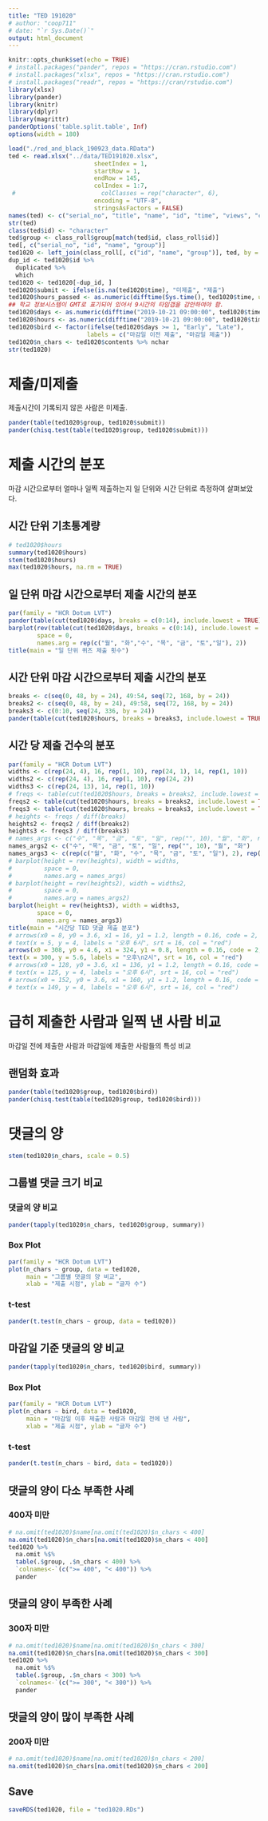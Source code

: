 ```yaml
---
title: "TED 191020"
# author: "coop711"
# date: "`r Sys.Date()`"
output: html_document
---
```


```r
knitr::opts_chunk$set(echo = TRUE)
# install.packages("pander", repos = "https://cran.rstudio.com")
# install.packages("xlsx", repos = "https://cran.rstudio.com")
# install.packages("readr", repos = "https://cran/rstudio.com")
library(xlsx)
library(pander)
library(knitr)
library(dplyr)
library(magrittr)
panderOptions('table.split.table', Inf)
options(width = 180)
```

<!--
# Data
-->

```r
load("./red_and_black_190923_data.RData")
ted <- read.xlsx("../data/TED191020.xlsx", 
                        sheetIndex = 1, 
                        startRow = 1, 
                        endRow = 145, 
                        colIndex = 1:7,
 #                        colClasses = rep("character", 6), 
                        encoding = "UTF-8",
                        stringsAsFactors = FALSE)
names(ted) <- c("serial_no", "title", "name", "id", "time", "views", "contents")
str(ted)
class(ted$id) <- "character"
ted$group <- class_roll$group[match(ted$id, class_roll$id)]
ted[, c("serial_no", "id", "name", "group")] 
ted1020 <- left_join(class_roll[, c("id", "name", "group")], ted, by = c("id", "name", "group"))
dup_id <- ted1020$id %>% 
  duplicated %>% 
  which
ted1020 <- ted1020[-dup_id, ]
ted1020$submit <- ifelse(is.na(ted1020$time), "미제출", "제출")
ted1020$hours_passed <- as.numeric(difftime(Sys.time(), ted1020$time, units = 'days'))
## 학교 정보시스템이 GMT로 표기되어 있어서 9시간의 타임갭을 감안하여야 함.
ted1020$days <- as.numeric(difftime("2019-10-21 09:00:00", ted1020$time, units = 'days'))
ted1020$hours <- as.numeric(difftime("2019-10-21 09:00:00", ted1020$time, units = 'hours'))
ted1020$bird <- factor(ifelse(ted1020$days >= 1, "Early", "Late"), 
                      labels = c("마감일 이전 제출", "마감일 제출"))
ted1020$n_chars <- ted1020$contents %>% nchar
str(ted1020)
```


# 제출/미제출

제출시간이 기록되지 않은 사람은 미제출.

```r
pander(table(ted1020$group, ted1020$submit))
pander(chisq.test(table(ted1020$group, ted1020$submit)))
```

# 제출 시간의 분포

마감 시간으로부터 얼마나 일찍 제출하는지 일 단위와 시간 단위로 측정하여 살펴보았다. 

## 시간 단위 기초통계량

```r
# ted1020$hours
summary(ted1020$hours)
stem(ted1020$hours)
max(ted1020$hours, na.rm = TRUE)
```

## 일 단위 마감 시간으로부터 제출 시간의 분포

```r
par(family = "HCR Dotum LVT")
pander(table(cut(ted1020$days, breaks = c(0:14), include.lowest = TRUE)), caption = "일 단위")
barplot(rev(table(cut(ted1020$days, breaks = c(0:14), include.lowest = TRUE))), 
        space = 0,
        names.arg = rep(c("월", "화","수", "목", "금", "토","일"), 2))
title(main = "일 단위 퀴즈 제출 횟수")
```

## 시간 단위 마감 시간으로부터 제출 시간의 분포

```r
breaks <- c(seq(0, 48, by = 24), 49:54, seq(72, 168, by = 24))
breaks2 <- c(seq(0, 48, by = 24), 49:58, seq(72, 168, by = 24))
breaks3 <- c(0:10, seq(24, 336, by = 24))
pander(table(cut(ted1020$hours, breaks = breaks3, include.lowest = TRUE)), caption = "시간 단위")
```

## 시간 당 제출 건수의 분포

```r
par(family = "HCR Dotum LVT")
widths <- c(rep(24, 4), 16, rep(1, 10), rep(24, 1), 14, rep(1, 10))
widths2 <- c(rep(24, 4), 16, rep(1, 10), rep(24, 2))
widths3 <- c(rep(24, 13), 14, rep(1, 10))
# freqs <- table(cut(ted1020$hours, breaks = breaks2, include.lowest = TRUE))
freqs2 <- table(cut(ted1020$hours, breaks = breaks2, include.lowest = TRUE))
freqs3 <- table(cut(ted1020$hours, breaks = breaks3, include.lowest = TRUE))
# heights <- freqs / diff(breaks)
heights2 <- freqs2 / diff(breaks2)
heights3 <- freqs3 / diff(breaks3)
# names_args <- c("수", "목", "금", "토", "일", rep("", 10), "월", "화", rep("", 10))
names_args2 <- c("수", "목", "금", "토", "일", rep("", 10), "월", "화")
names_args3 <- c(rep(c("월", "화", "수", "목", "금", "토", "일"), 2), rep("", 10))
# barplot(height = rev(heights), width = widths, 
#         space = 0,
#         names.arg = names_args)
# barplot(height = rev(heights2), width = widths2, 
#         space = 0,
#         names.arg = names_args2)
barplot(height = rev(heights3), width = widths3, 
        space = 0,
        names.arg = names_args3)
title(main = "시간당 TED 댓글 제출 분포")
# arrows(x0 = 8, y0 = 3.6, x1 = 16, y1 = 1.2, length = 0.16, code = 2, col = "red", lwd = 1.5)
# text(x = 5, y = 4, labels = "오후 6시", srt = 16, col = "red")
arrows(x0 = 308, y0 = 4.6, x1 = 324, y1 = 0.8, length = 0.16, code = 2, col = "red", lwd = 1.5)
text(x = 300, y = 5.6, labels = "오후\n2시", srt = 16, col = "red")
# arrows(x0 = 128, y0 = 3.6, x1 = 136, y1 = 1.2, length = 0.16, code = 2, col = "red", lwd = 1.5)
# text(x = 125, y = 4, labels = "오후 6시", srt = 16, col = "red")
# arrows(x0 = 152, y0 = 3.6, x1 = 160, y1 = 1.2, length = 0.16, code = 2, col = "red", lwd = 1.5)
# text(x = 149, y = 4, labels = "오후 6시", srt = 16, col = "red")
```

# 급히 제출한 사람과 일찍 낸 사람 비교

마감일 전에 제출한 사람과 마감일에 제출한 사람들의 특성 비교

## 랜덤화 효과

```r
pander(table(ted1020$group, ted1020$bird))
pander(chisq.test(table(ted1020$group, ted1020$bird)))
```

# 댓글의 양 

```r
stem(ted1020$n_chars, scale = 0.5)
```

## 그룹별 댓글 크기 비교

### 댓글의 양 비교

```r
pander(tapply(ted1020$n_chars, ted1020$group, summary))
```

### Box Plot

```r
par(family = "HCR Dotum LVT")
plot(n_chars ~ group, data = ted1020, 
     main = "그룹별 댓글의 양 비교", 
     xlab = "제출 시점", ylab = "글자 수")
```

### t-test

```r
pander(t.test(n_chars ~ group, data = ted1020))
```

## 마감일 기준 댓글의 양 비교

```r
pander(tapply(ted1020$n_chars, ted1020$bird, summary))
```

### Box Plot

```r
par(family = "HCR Dotum LVT")
plot(n_chars ~ bird, data = ted1020, 
     main = "마감일 이후 제출한 사람과 마감일 전에 낸 사람", 
     xlab = "제출 시점", ylab = "글자 수")
```

### t-test

```r
pander(t.test(n_chars ~ bird, data = ted1020))
```

## 댓글의 양이 다소 부족한 사례

### 400자 미만

```r
# na.omit(ted1020)$name[na.omit(ted1020)$n_chars < 400]
na.omit(ted1020)$n_chars[na.omit(ted1020)$n_chars < 400]
ted1020 %>% 
  na.omit %$%
  table(.$group, .$n_chars < 400) %>%
  `colnames<-`(c(">= 400", "< 400")) %>%
  pander
```  

## 댓글의 양이 부족한 사례

### 300자 미만

```r
# na.omit(ted1020)$name[na.omit(ted1020)$n_chars < 300]
na.omit(ted1020)$n_chars[na.omit(ted1020)$n_chars < 300]
ted1020 %>% 
  na.omit %$%
  table(.$group, .$n_chars < 300) %>%
  `colnames<-`(c(">= 300", "< 300")) %>%
  pander
```

## 댓글의 양이 많이 부족한 사례

### 200자 미만

```r
# na.omit(ted1020)$name[na.omit(ted1020)$n_chars < 200]
na.omit(ted1020)$n_chars[na.omit(ted1020)$n_chars < 200]
```

## Save

```r
saveRDS(ted1020, file = "ted1020.RDs")
```